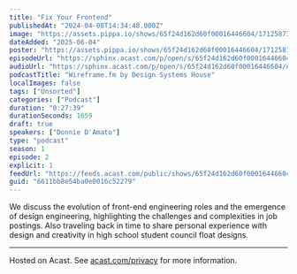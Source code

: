 ```yaml
---
title: "Fix Your Frontend"
publishedAt: "2024-04-08T14:34:48.000Z"
image: "https://assets.pippa.io/shows/65f24d162d60f00016446604/1712587352365-b44cfa6de60436b8f5efb23447aaee15.jpeg"
dateAdded: "2025-06-04"
poster: "https://assets.pippa.io/shows/65f24d162d60f00016446604/1712587352365-b44cfa6de60436b8f5efb23447aaee15.jpeg"
episodeUrl: "https://sphinx.acast.com/p/open/s/65f24d162d60f00016446604/e/6611bb8e54ba0e0016c52279/media.mp3"
audioUrl: "https://sphinx.acast.com/p/open/s/65f24d162d60f00016446604/e/6611bb8e54ba0e0016c52279/media.mp3"
podcastTitle: "Wireframe.fm by Design Systems House"
localImages: false
tags: ["Unsorted"]
categories: ["Podcast"]
duration: "0:27:39"
durationSeconds: 1659
draft: true
speakers: ["Donnie D'Amato"]
type: "podcast"
season: 1
episode: 2
explicit: 1
feedUrl: "https://feeds.acast.com/public/shows/65f24d162d60f00016446604"
guid: "6611bb8e54ba0e0016c52279"
---
```

We discuss the evolution of front-end engineering roles and the emergence of design engineering, highlighting the challenges and complexities in job postings. Also traveling back in time to share personal experience with design and creativity in high school student council float designs.  

---

Hosted on Acast. See [acast.com/privacy](https://acast.com/privacy) for more information.
